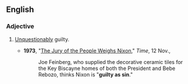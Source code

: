 ==English==

===Adjective===
{{en-adj|pos=[[guilty]] [[as]] [[sin]]|-}}

# {{simile|colloquial}} [[unquestionably|Unquestionably]] guilty.
#* '''1973''', "[http://www.time.com/time/magazine/article/0,9171,944645-5,00.html The Jury of the People Weighs Nixon]," ''Time'', 12 Nov.,
#*: Joe Feinberg, who supplied the decorative ceramic tiles for the Key Biscayne homes of both the President and Bebe Rebozo, thinks Nixon is "'''guilty as sin'''."
